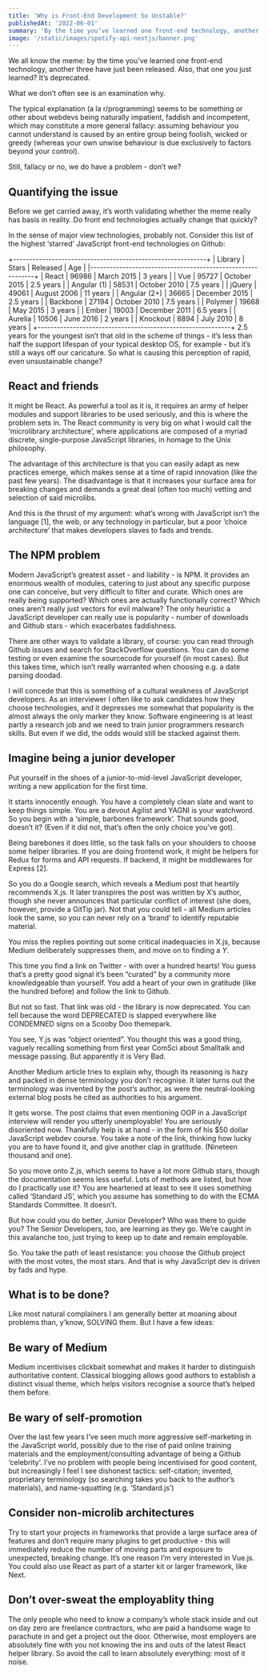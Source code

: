 ```yaml
---
title: 'Why is Front-End Development So Unstable?'
publishedAt: '2022-06-01'
summary: 'By the time you’ve learned one front-end technology, another three have just been released. Also, that one you just learned? It’s deprecated.'
image: '/static/images/spotify-api-nextjs/banner.png'
---
```



We all know the meme: by the time you’ve learned one front-end technology, another three have just been released. Also, that one you just learned? It’s deprecated.

What we don’t often see is an examination why.

The typical explanation (a la r/programming) seems to be something or other about webdevs being naturally impatient, faddish and incompetent, which may constitute a more general fallacy: assuming behaviour you cannot understand is caused by an entire group being foolish, wicked or greedy (whereas your own unwise behaviour is due exclusively to factors beyond your control).

Still, fallacy or no, we do have a problem - don’t we?

## Quantifying the issue

Before we get carried away, it’s worth validating whether the meme really has basis in reality. Do front end technologies actually change that quickly?

In the sense of major view technologies, probably not. Consider this list of the highest ‘starred’ JavaScript front-end technologies on Github:

+------------------------------------------------------------+
| Library          | Stars   | Released       | Age          |
|------------------------------------------------------------+
| React            | 96986   | March 2015     | 3 years      |
| Vue              | 95727   | October 2015   | 2.5 years    |
| Angular (1)      | 58531   | October 2010   | 7.5 years    |
| jQuery           | 49061   | August 2006    | 11 years     |
| Angular (2+)     | 36665   | December 2015  | 2.5 years    |
| Backbone         | 27194   | October 2010   | 7.5 years    |
| Polymer          | 19668   | May 2015       | 3 years      |
| Ember            | 19003   | December 2011  | 6.5 years    |
| Aurelia          | 10506   | June 2016      | 2 years      |
| Knockout         | 8894    | July 2010      | 8 years      |
+------------------------------------------------------------+
2.5 years for the youngest isn’t that old in the scheme of things - it’s less than half the support lifespan of your typical desktop OS, for example - but it’s still a ways off our caricature. So what is causing this perception of rapid, even unsustainable change?

## React and friends

It might be React. As powerful a tool as it is, it requires an army of helper modules and support libraries to be used seriously, and this is where the problem sets in. The React community is very big on what I would call the ‘microlibrary architecture’, where applications are composed of a myriad discrete, single-purpose JavaScript libraries, in homage to the Unix philosophy.

The advantage of this architecture is that you can easily adapt as new practices emerge, which makes sense at a time of rapid innovation (like the past few years). The disadvantage is that it increases your surface area for breaking changes and demands a great deal (often too much) vetting and selection of said microlibs.

And this is the thrust of my argument: what’s wrong with JavaScript isn’t the language [1], the web, or any technology in particular, but a poor ‘choice architecture’ that makes developers slaves to fads and trends.

## The NPM problem

Modern JavaScript’s greatest asset - and liability - is NPM. It provides an enormous wealth of modules, catering to just about any specific purpose one can conceive, but very difficult to filter and curate. Which ones are really being supported? Which ones are actually functionally correct? Which ones aren’t really just vectors for evil malware? The only heuristic a JavaScript developer can really use is popularity - number of downloads and Github stars - which exacerbates faddishness.

There are other ways to validate a library, of course: you can read through Github issues and search for StackOverflow questions. You can do some testing or even examine the sourcecode for yourself (in most cases). But this takes time, which isn’t really warranted when choosing e.g. a date parsing doodad.

I will concede that this is something of a cultural weakness of JavaScript developers. As an interviewer I often like to ask candidates how they choose technologies, and it depresses me somewhat that popularity is the almost always the only marker they know. Software engineering is at least partly a research job and we need to train junior programmers research skills. But even if we did, the odds would still be stacked against them.

## Imagine being a junior developer

Put yourself in the shoes of a junior-to-mid-level JavaScript developer, writing a new application for the first time.

It starts innocently enough. You have a completely clean slate and want to keep things simple. You are a devout Agilist and YAGNI is your watchword. So you begin with a ‘simple, barbones framework’. That sounds good, doesn’t it? (Even if it did not, that’s often the only choice you’ve got).

Being barebones it does little, so the task falls on your shoulders to choose some helper libraries. If you are doing frontend work, it might be helpers for Redux for forms and API requests. If backend, it might be middlewares for Express [2].

So you do a Google search, which reveals a Medium post that heartily recommends X.js. It later transpires the post was written by X’s author, though she never announces that particular conflict of interest (she does, however, provide a GitTip jar). Not that you could tell - all Medium articles look the same, so you can never rely on a ‘brand’ to identify reputable material.

You miss the replies pointing out some critical inadequacies in X.js, because Medium deliberately suppresses them, and move on to finding a _Y_.

This time you find a link on Twitter - with over a hundred hearts! You guess that’s a pretty good signal it’s been “curated” by a community more knowledgeable than yourself. You add a heart of your own in gratitude (like the hundred before) and follow the link to Github.

But not so fast. That link was old - the library is now deprecated. You can tell because the word DEPRECATED is slapped everywhere like CONDEMNED signs on a Scooby Doo themepark.

You see, Y.js was “object oriented”. You thought this was a good thing, vaguely recalling something from first year ComSci about Smalltalk and message passing. But apparently it is Very Bad.

Another Medium article tries to explain why, though its reasoning is hazy and packed in dense terminology you don’t recognise. It later turns out the terminology was invented by the post’s author, as were the neutral-looking external blog posts he cited as authorities to his argument.

It gets worse. The post claims that even mentioning OOP in a JavaScript interview will render you utterly unemployable! You are seriously disoriented now. Thankfully help is at hand - in the form of his $50 dollar JavaScript webdev course. You take a note of the link, thinking how lucky you are to have found it, and give another clap in gratitude. (Nineteen thousand and one).

So you move onto Z.js, which seems to have a lot more Github stars, though the documentation seems less useful. Lots of methods are listed, but how do I practically use it? You are heartened at least to see it uses something called ‘Standard JS’, which you assume has something to do with the ECMA Standards Committee. It doesn’t.

But how could you do better, Junior Developer? Who was there to guide you? The Senior Developers, too, are learning as they go. We’re caught in this avalanche too, just trying to keep up to date and remain employable.

So. You take the path of least resistance: you choose the Github project with the most votes, the most stars. And that is why JavaScript dev is driven by fads and hype.

## What is to be done?

Like most natural complainers I am generally better at moaning about problems than, y’know, SOLVING them. But I have a few ideas:

## Be wary of Medium

Medium incentivises clickbait somewhat and makes it harder to distinguish authoritative content. Classical blogging allows good authors to establish a distinct visual theme, which helps visitors recognise a source that’s helped them before.

## Be wary of self-promotion

Over the last few years I’ve seen much more aggressive self-marketing in the JavaScript world, possibly due to the rise of paid online training materials and the employment/consulting advantage of being a Github ‘celebrity’. I’ve no problem with people being incentivised for good content, but increasingly I feel I see dishonest tactics: self-citation; invented, proprietary terminology (so searching takes you back to the author’s materials), and name-squatting (e.g. ‘Standard.js’)

## Consider non-microlib architectures

Try to start your projects in frameworks that provide a large surface area of features and don’t require many plugins to get productive - this will immediately reduce the number of moving parts and exposure to unexpected, breaking change. It’s one reason I’m very interested in Vue.js. You could also use React as part of a starter kit or larger framework, like Next.

## Don’t over-sweat the employablity thing

The only people who need to know a company’s whole stack inside and out on day zero are freelance contractors, who are paid a handsome wage to parachute in and get a project out the door. Otherwise, most employers are absolutely fine with you not knowing the ins and outs of the latest React helper library. So avoid the call to learn absolutely everything: most of it noise.